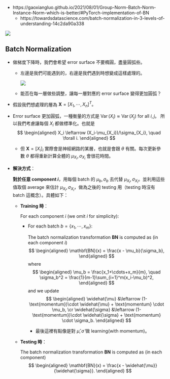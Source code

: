 
- https://gaoxiangluo.github.io/2021/08/01/Group-Norm-Batch-Norm-Instance-Norm-which-is-better/#PyTorch-implementation-of-BN
  - https://towardsdatascience.com/batch-normalization-in-3-levels-of-understanding-14c2da90a338


![](all_normal.png)

## Batch Normalization

- 做梯度下降時，我們會希望 error surface 不要橢圓，盡量圓弧些。
  - 左邊是我們可能遇到的，右邊是我們遇到時想變成這樣處理的。

    ![](https://miro.medium.com/v2/resize:fit:1284/format:webp/1*vxp6NhjQNFRPc9-ITenwmA.png)

  - 能否在每一層做些調整，讓每一層對應的 error surface 變得更加圓弧？

- 假設我們想處理的層為 $\mathbf{X} = [X_1, \cdots, X_n]^T。$

- Error surface 更加圓弧，一種衡量的方式是
  $\operatorname{Var}(X_i) \approx \operatorname{Var}(X_j)$ for all $i,j$。
  所以我們考慮讓每個 $X_i$ 都做標準化。也就是
  $$
  \begin{aligned}
    X_i \leftarrow (X_i-\mu_{X_i})/\sigma_{X_i}, \quad \forall i.
  \end{aligned}
  $$
  
  - 但 $\mathbf{X}=[X_i]_i$ 實際會是神經網路的某層，也就是會跟 $\theta$ 有關。每次更新參數 $\theta$ 都得重新計算全體的 $\mu_{X_i},\sigma_{X_i}$ 會很花時間。

- **解決方式**：

  **對於任意 component $i$**，用每個 batch 的 $\mu_b,\sigma_b$ 去代替 $\mu_{X_i},\sigma_{X_i}$。並利用這些值取個 average 來估計 $\mu_{X_i},\sigma_{X_i}$，做為之後的 testing 用（testing 時沒有 batch 這概念）。具體如下：

  - **Training 時**：
    
    For each component $i$ (we omit $i$ for simplicity):
    
    - For each batch $b=\lbrace x_1,\cdots, x_m \rbrace$:

      The batch normalization transformation $\mathbf{BN}$ is computed as (in each component $i$)
      $$
      \begin{aligned}
        \mathbf{BN}(x) = \frac{x - \mu_b}{\sigma_b},
      \end{aligned}
      $$
      where
      $$
      \begin{aligned}
        \mu_b = \frac{x_1+\cdots+x_m}{m}, \quad \sigma_b^2 = \frac{1}{m-1}\sum_{i=1}^m(x_i-\mu_b)^2,
      \end{aligned}
      $$
      and we update
      $$
      \begin{aligned}
        \widehat{\mu} &\leftarrow (1-\text{momentum})\cdot \widehat{\mu} + \text{momentum} \cdot \mu_b, \cr 
        \widehat{\sigma} &\leftarrow (1-\text{momentum})\cdot \widehat{\sigma} + \text{momentum} \cdot \sigma_b.
      \end{aligned}
      $$

      - 最後這裡有點像是對 $\widehat{\mu},\widehat{\sigma}$ 做 learning(with momentum)。
        
        
  - **Testing 時**：
    
    The batch normalization transformation $\mathbf{BN}$ is computed as (in each component)
    $$
    \begin{aligned}
      \mathbf{BN}(x) = \frac{x - \widehat{\mu}}{\widehat{\sigma}}.
    \end{aligned}
    $$
    